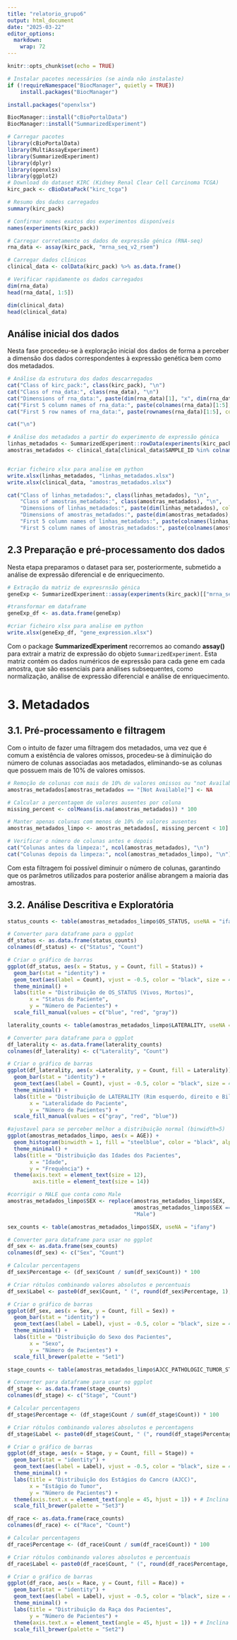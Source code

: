 ```yaml
---
title: "relatorio_grupo6"
output: html_document
date: "2025-03-22"
editor_options: 
  markdown: 
    wrap: 72
---
```


```r
knitr::opts_chunk$set(echo = TRUE)
```

```r
# Instalar pacotes necessários (se ainda não instalaste)
if (!requireNamespace("BiocManager", quietly = TRUE))
    install.packages("BiocManager")

install.packages("openxlsx")

BiocManager::install("cBioPortalData")
BiocManager::install("SummarizedExperiment")

# Carregar pacotes
library(cBioPortalData)
library(MultiAssayExperiment)
library(SummarizedExperiment)
library(dplyr)
library(openxlsx)
library(ggplot2)
# Download do dataset KIRC (Kidney Renal Clear Cell Carcinoma TCGA)
kirc_pack <- cBioDataPack("kirc_tcga")

# Resumo dos dados carregados
summary(kirc_pack)

# Confirmar nomes exatos dos experimentos disponíveis
names(experiments(kirc_pack))

# Carregar corretamente os dados de expressão génica (RNA-seq)
rna_data <- assay(kirc_pack, "mrna_seq_v2_rsem")

# Carregar dados clínicos
clinical_data <- colData(kirc_pack) %>% as.data.frame()

# Verificar rapidamente os dados carregados
dim(rna_data)
head(rna_data[, 1:5])

dim(clinical_data)
head(clinical_data)
```

## Análise inicial dos dados

Nesta fase procedeu-se à exploração inicial dos dados de forma a
perceber a dimensão dos dados correspondentes à expressão genética bem
como dos metadados.

```r
# Análise da estrutura dos dados descarregados
cat("Class of kirc_pack:", class(kirc_pack), "\n")
cat("Class of rna_data:", class(rna_data), "\n")
cat("Dimensions of rna_data:", paste(dim(rna_data)[1], "x", dim(rna_data)[2]), "\n")
cat("First 5 column names of rna_data:", paste(colnames(rna_data)[1:5], collapse=", "), "\n")
cat("First 5 row names of rna_data:", paste(rownames(rna_data)[1:5], collapse=", "), "\n")

cat("\n")

# Análise dos metadados a partir do experimento de expressão génica
linhas_metadados <- SummarizedExperiment::rowData(experiments(kirc_pack)[["mrna_seq_v2_rsem"]])
amostras_metadados <- clinical_data[clinical_data$SAMPLE_ID %in% colnames(experiments(kirc_pack)[["mrna_seq_v2_rsem"]]), ]


#criar ficheiro xlsx para analise em python
write.xlsx(linhas_metadados, "linhas_metadados.xlsx")
write.xlsx(clinical_data, "amostras_metadados.xlsx")

cat("Class of linhas_metadados:", class(linhas_metadados), "\n",
    "Class of amostras_metadados:", class(amostras_metadados), "\n",
    "Dimensions of linhas_metadados:", paste(dim(linhas_metadados), collapse=" x "), "\n",
    "Dimensions of amostras_metadados:", paste(dim(amostras_metadados), collapse=" x "), "\n",
    "First 5 column names of linhas_metadados:", paste(colnames(linhas_metadados)[1:5], collapse=", "), "\n",
    "First 5 column names of amostras_metadados:", paste(colnames(amostras_metadados)[1:5], collapse=", "), "\n")
```

## 2.3 Preparação e pré-processamento dos dados

Nesta etapa preparamos o dataset para ser, posteriormente, submetido a
análise de expressão diferencial e de enriquecimento.

```r
# Extração da matriz de expresrnsão génica
geneExp <- SummarizedExperiment::assay(experiments(kirc_pack)[["mrna_seq_v2_rsem"]])

#transformar em dataframe
geneExp_df <- as.data.frame(geneExp)

#criar ficheiro xlsx para analise em python
write.xlsx(geneExp_df, "gene_expression.xlsx")
```

Com o package **SummarizedExperiment** recorremos ao comando **assay()**
para extrair a matriz de expressão do objeto `SummarizedExperiment`.
Esta matriz contém os dados numéricos de expressão para cada gene em
cada amostra, que são essenciais para análises subsequentes, como
normalização, análise de expressão diferencial e análise de
enriquecimento.

# 3. Metadados

## 3.1. Pré-processamento e filtragem

Com o intuito de fazer uma filtragem dos metadados, uma vez que é comum
a existência de valores omissos, procedeu-se à diminuição do número de
colunas associadas aos metadados, eliminando-se as colunas que possuem
mais de 10% de valores omissos.

```r
# Remoção de colunas com mais de 10% de valores omissos ou "not Available"
amostras_metadados[amostras_metadados == "[Not Available]"] <- NA

# Calcular a percentagem de valores ausentes por coluna
missing_percent <- colMeans(is.na(amostras_metadados)) * 100

# Manter apenas colunas com menos de 10% de valores ausentes
amostras_metadados_limpo <- amostras_metadados[, missing_percent < 10]

# Verificar o número de colunas antes e depois
cat("Colunas antes da limpeza:", ncol(amostras_metadados), "\n")
cat("Colunas depois da limpeza:", ncol(amostras_metadados_limpo), "\n")
```

Com esta filtragem foi possível diminuir o número de colunas, garantindo
que os parâmetros utilizados para posterior análise abrangem a maioria
das amostras.

## 3.2. Análise Descritiva e Exploratória {.tabset}

```r
status_counts <- table(amostras_metadados_limpo$OS_STATUS, useNA = "ifany")

# Converter para dataframe para o ggplot
df_status <- as.data.frame(status_counts)
colnames(df_status) <- c("Status", "Count")

# Criar o gráfico de barras
ggplot(df_status, aes(x = Status, y = Count, fill = Status)) +
  geom_bar(stat = "identity") +
  geom_text(aes(label = Count), vjust = -0.5, color = "black", size = 4) +  # Adiciona o número em cima da barra
  theme_minimal() +
  labs(title = "Distribuição de OS_STATUS (Vivos, Mortos)",
       x = "Status do Paciente",
       y = "Número de Pacientes") +
  scale_fill_manual(values = c("blue", "red", "gray"))
```

```r
laterality_counts <- table(amostras_metadados_limpo$LATERALITY, useNA = "ifany")

# Converter para dataframe para o ggplot
df_laterality <- as.data.frame(laterality_counts)
colnames(df_laterality) <- c("Laterality", "Count")

# Criar o gráfico de barras
ggplot(df_laterality, aes(x =Laterality, y = Count, fill = Laterality)) +
  geom_bar(stat = "identity") +
  geom_text(aes(label = Count), vjust = -0.5, color = "black", size = 4) +  # Adiciona o número em cima da barra
  theme_minimal() +
  labs(title = "Distribuição de LATERALITY (Rim esquerdo, direito e Bilateral)",
       x = "Lateralidade do Paciente",
       y = "Número de Pacientes") +
  scale_fill_manual(values = c("gray", "red", "blue"))

```

```r
#ajustavel para se perceber melhor a distribuição normal (binwidth=5)
ggplot(amostras_metadados_limpo, aes(x = AGE)) +
  geom_histogram(binwidth = 1, fill = "steelblue", color = "black", alpha = 0.7) +
  theme_minimal() +
  labs(title = "Distribuição das Idades dos Pacientes",
       x = "Idade",
       y = "Frequência") +
  theme(axis.text = element_text(size = 12),
        axis.title = element_text(size = 14))
```

```r
#corrigir o MALE que conta como Male
amostras_metadados_limpo$SEX <- replace(amostras_metadados_limpo$SEX, 
                                        amostras_metadados_limpo$SEX == "MALE", 
                                        "Male")

sex_counts <- table(amostras_metadados_limpo$SEX, useNA = "ifany")

# Converter para dataframe para usar no ggplot
df_sex <- as.data.frame(sex_counts)
colnames(df_sex) <- c("Sex", "Count")

# Calcular percentagens
df_sex$Percentage <- (df_sex$Count / sum(df_sex$Count)) * 100

# Criar rótulos combinando valores absolutos e percentuais
df_sex$Label <- paste0(df_sex$Count, " (", round(df_sex$Percentage, 1), "%)")

# Criar o gráfico de barras
ggplot(df_sex, aes(x = Sex, y = Count, fill = Sex)) +
  geom_bar(stat = "identity") +
  geom_text(aes(label = Label), vjust = -0.5, color = "black", size = 4) +  # Adiciona rótulos com números e percentagens
  theme_minimal() +
  labs(title = "Distribuição do Sexo dos Pacientes",
       x = "Sexo",
       y = "Número de Pacientes") +
  scale_fill_brewer(palette = "Set1")
```

```r
stage_counts <- table(amostras_metadados_limpo$AJCC_PATHOLOGIC_TUMOR_STAGE, useNA = "ifany")

# Converter para dataframe para usar no ggplot
df_stage <- as.data.frame(stage_counts)
colnames(df_stage) <- c("Stage", "Count")

# Calcular percentagens
df_stage$Percentage <- (df_stage$Count / sum(df_stage$Count)) * 100

# Criar rótulos combinando valores absolutos e percentagens
df_stage$Label <- paste0(df_stage$Count, " (", round(df_stage$Percentage, 1), "%)")

# Criar o gráfico de barras
ggplot(df_stage, aes(x = Stage, y = Count, fill = Stage)) +
  geom_bar(stat = "identity") +
  geom_text(aes(label = Label), vjust = -0.5, color = "black", size = 4) +  # Adiciona rótulos com números e percentagens
  theme_minimal() +
  labs(title = "Distribuição dos Estágios do Cancro (AJCC)",
       x = "Estágio do Tumor",
       y = "Número de Pacientes") +
  theme(axis.text.x = element_text(angle = 45, hjust = 1)) + # Inclina os rótulos do eixo X para melhor visualização
  scale_fill_brewer(palette = "Set3")
```

```r
df_race <- as.data.frame(race_counts)
colnames(df_race) <- c("Race", "Count")

# Calcular percentagens
df_race$Percentage <- (df_race$Count / sum(df_race$Count)) * 100

# Criar rótulos combinando valores absolutos e percentuais
df_race$Label <- paste0(df_race$Count, " (", round(df_race$Percentage, 1), "%)")

# Criar o gráfico de barras
ggplot(df_race, aes(x = Race, y = Count, fill = Race)) +
  geom_bar(stat = "identity") +
  geom_text(aes(label = Label), vjust = -0.5, color = "black", size = 4) +  # Adiciona rótulos com números e percentagens
  theme_minimal() +
  labs(title = "Distribuição da Raça dos Pacientes",
       y = "Número de Pacientes") +
  theme(axis.text.x = element_text(angle = 45, hjust = 1)) + # Inclina os rótulos do eixo X para melhor visualização
  scale_fill_brewer(palette = "Set2")
```
